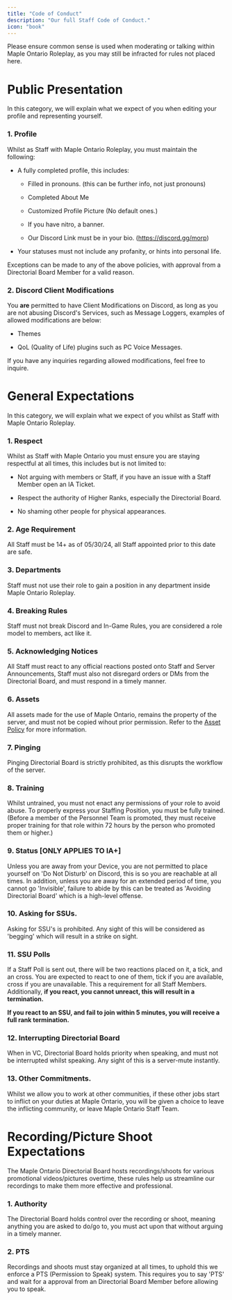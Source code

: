```yaml
---
title: "Code of Conduct"
description: "Our full Staff Code of Conduct."
icon: "book"
---
```


<Warning>Please ensure common sense is used when moderating or talking within Maple Ontario Roleplay, as you may still be infracted for rules not placed here.</Warning>

# Public Presentation

<Info>In this category, we will explain what we expect of you when editing your profile and representing yourself.</Info>

### 1. Profile

Whilst as Staff with Maple Ontario Roleplay, you must maintain the following:

* A fully completed profile, this includes:

  * Filled in pronouns. (this can be further info, not just pronouns)

  * Completed About Me

  * Customized Profile Picture (No default ones.)

  * If you have nitro, a banner.

  * Our Discord Link must be in your bio. (https://discord.gg/morp)

* Your statuses must not include any profanity, or hints into personal life.

<Info>Exceptions can be made to any of the above policies, with approval from a Directorial Board Member for a valid reason.</Info>

### 2. Discord Client Modifications

You **are** permitted to have Client Modifications on Discord, as long as you are not abusing Discord's Services, such as Message Loggers, examples of allowed modifications are below:

* Themes

* QoL (Quality of Life) plugins such as PC Voice Messages.

<Note>If you have any inquiries regarding allowed modifications, feel free to inquire.</Note>

# General Expectations

<Info>In this category, we will explain what we expect of you whilst as Staff with Maple Ontario Roleplay.</Info>

### 1. Respect

Whilst as Staff with Maple Ontario you must ensure you are staying respectful at all times, this includes but is not limited to:

* Not arguing with members or Staff, if you have an issue with a Staff Member open an IA Ticket.

* Respect the authority of Higher Ranks, especially the Directorial Board.

* No shaming other people for physical appearances.

### 2. Age Requirement

All Staff must be 14+ as of 05/30/24, all Staff appointed prior to this date are safe.

### 3. Departments

Staff must not use their role to gain a position in any department inside Maple Ontario Roleplay.

### 4. Breaking Rules

Staff must not break Discord and In-Game Rules, you are considered a role model to members, act like it.

### 5. Acknowledging Notices

All Staff must react to any official reactions posted onto Staff and Server Announcements, Staff must also not disregard orders or DMs from the Directorial Board, and must respond in a timely manner.

### 6. Assets

All assets made for the use of Maple Ontario, remains the property of the server, and must not be copied wihout prior permission. Refer to the [Asset Policy](https://staff.osrp.site/Information/Asset%20Policy) for more information.

### 7. Pinging

Pinging Directorial Board is strictly prohibited, as this disrupts the workflow of the server.

### 8. Training

Whilst untrained, you must not enact any permissions of your role to avoid abuse. To properly express your Staffing Position, you must be fully trained. (Before a member of the Personnel Team is promoted, they must receive proper training for that role within 72 hours by the person who promoted them or higher.)

### 9. Status \[ONLY APPLIES TO IA+]

Unless you are away from your Device, you are not permitted to place yourself on 'Do Not Disturb' on Discord, this is so you are reachable at all times. In addition, unless you are away for an extended period of time, you cannot go 'Invisible', failure to abide by this can be treated as 'Avoiding Directorial Board' which is a high-level offense.

### 10. Asking for SSUs.

Asking for SSU's is prohibited. Any sight of this will be considered as 'begging' which will result in a strike on sight.

### 11. SSU Polls

If a Staff Poll is sent out, there will be two reactions placed on it, a tick, and an cross. You are expected to react to one of them, tick if you are available, cross if you are unavailable. This a requirement for all Staff Members. Additionally, **if you react, you cannot unreact, this will result in a termination.**

**If you react to an SSU, and fail to join within 5 minutes, you will receive a full rank termination.**

### 12. Interrupting Directorial Board

When in VC, Directorial Board holds priority when speaking, and must not be interrupted whilst speaking. Any sight of this is a server-mute instantly.

### 13. Other Commitments.

Whilst we allow you to work at other communities, if these other jobs start to inflict on your duties at Maple Ontario, you will be given a choice to leave the inflicting community, or leave Maple Ontario Staff Team.

# Recording/Picture Shoot Expectations

<Info>The Maple Ontario Directorial Board hosts recordings/shoots for various promotional videos/pictures overtime, these rules help us streamline our recordings to make them more effective and professional.</Info>

### 1. Authority

The Directorial Board holds control over the recording or shoot, meaning anything you are asked to do/go to, you must act upon that without arguing in a timely manner.

### 2. PTS

Recordings and shoots must stay organized at all times, to uphold this we enforce a PTS (Permission to Speak) system. This requires you to say 'PTS' and wait for a approval from an Directorial Board Member before allowing you to speak.
